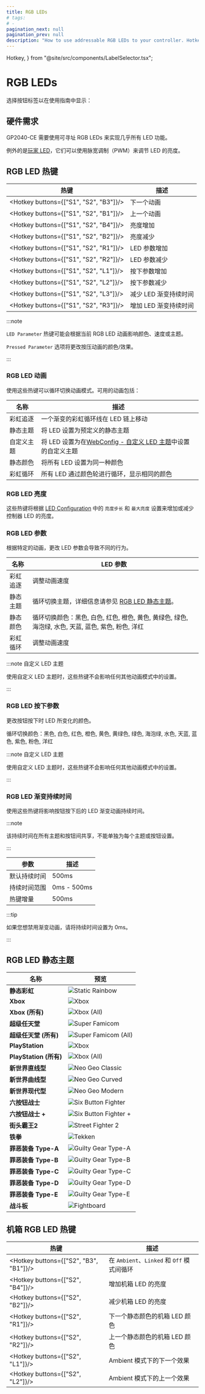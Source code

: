 ```yaml
---
title: RGB LEDs
# tags:
# -
pagination_next: null
pagination_prev: null
description: "How to use addressable RGB LEDs to your controller. Hotkeys and animation themes."
---
```


  Hotkey,
} from "@site/src/components/LabelSelector.tsx";

# RGB LEDs

选择按钮标签以在使用指南中显示：

<InputLabelSelector />

## 硬件需求

GP2040-CE 需要使用可寻址 RGB LEDs 来实现几乎所有 LED 功能。

例外的是[玩家 LED](./web-configurator/menu-pages/05-led-configuration.mdx)，它们可以使用脉宽调制（PWM）来调节 LED 的亮度。

## RGB LED 热键

| 热键                                   | 描述                         |
| -------------------------------------- | ---------------------------- |
| <Hotkey buttons={["S1", "S2", "B3"]}/> | 下一个动画                   |
| <Hotkey buttons={["S1", "S2", "B1"]}/> | 上一个动画                   |
| <Hotkey buttons={["S1", "S2", "B4"]}/> | 亮度增加                     |
| <Hotkey buttons={["S1", "S2", "B2"]}/> | 亮度减少                     |
| <Hotkey buttons={["S1", "S2", "R1"]}/> | LED 参数增加                 |
| <Hotkey buttons={["S1", "S2", "R2"]}/> | LED 参数减少                 |
| <Hotkey buttons={["S1", "S2", "L1"]}/> | 按下参数增加                 |
| <Hotkey buttons={["S1", "S2", "L2"]}/> | 按下参数减少                 |
| <Hotkey buttons={["S1", "S2", "L3"]}/> | 减少 LED 渐变持续时间        |
| <Hotkey buttons={["S1", "S2", "R3"]}/> | 增加 LED 渐变持续时间        |

:::note

`LED Parameter` 热键可能会根据当前 RGB LED 动画影响颜色、速度或主题。

`Pressed Parameter` 选项将更改按压动画的颜色/效果。

:::

### RGB LED 动画

使用这些热键可以循环切换动画模式。可用的动画包括：

| 名称           | 描述                                                                                                                  |
| -------------- | --------------------------------------------------------------------------------------------------------------------- |
| 彩虹追逐       | 一个渐变的彩虹循环线在 LED 链上移动                                                                                     |
| 静态主题       | 将 LED 设置为预定义的静态主题                                                                                         |
| 自定义主题     | 将 LED 设置为在[WebConfig - 自定义 LED 主题](./web-configurator/menu-pages/06-custom-led-theme.mdx)中设置的自定义主题 |
| 静态颜色       | 将所有 LED 设置为同一种颜色                                                                                           |
| 彩虹循环       | 所有 LED 通过颜色轮进行循环，显示相同的颜色                                                                           |

### RGB LED 亮度

这些热键将根据 [LED Configuration](/docs/web-configurator/menu-pages/05-led-configuration.mdx#rgb-led-configuration) 中的 `亮度步长` 和 `最大亮度` 设置来增加或减少控制器 LED 的亮度。

### RGB LED 参数

根据特定的动画，更改 LED 参数会导致不同的行为。

| 名称           | LED 参数                                                                                                                                                                                                                                                                                                                                                                                                                                                                                                                                             |
| -------------- | ----------------------------------------------------------------------------------------------------------------------------------------------------------------------------------------------------------------------------------------------------------------------------------------------------------------------------------------------------------------------------------------------------------------------------------------------------------------------------------------------------------------------------------------------------- |
| 彩虹追逐       | 调整动画速度                                                                                                                                                                                                                                                                                                                                                                                                                                                                                                                                         |
| 静态主题       | 循环切换主题，详细信息请参见 [RGB LED 静态主题](#rgb-led-static-themes)。                                                                                                                                                                                                                                                                                                                                                                                                                                                                              |
| 静态颜色       | 循环切换颜色：黑色<ColorBlock color="black" />, 白色<ColorBlock color="white" />, 红色<ColorBlock color="red" />, 橙色<ColorBlock color="orange" />, 黄色<ColorBlock color="yellow" />, 黄绿色<ColorBlock color="limegreen" />, 绿色<ColorBlock color="green" />, 海泡绿<ColorBlock color="seafoam" />, 水色<ColorBlock color="aqua" />, 天蓝<ColorBlock color="sky blue" />, 蓝色<ColorBlock color="blue" />, 紫色<ColorBlock color="purple" />, 粉色<ColorBlock color="pink" />, 洋红<ColorBlock color="magenta" /> |
| 彩虹循环       | 调整动画速度                                                                                                                                                                                                                                                                                                                                                                                                                                                                                                                                         |

:::note 自定义 LED 主题

使用自定义 LED 主题时，这些热键不会影响任何其他动画模式中的设置。

:::

### RGB LED 按下参数

更改按钮按下时 LED 所变化的颜色。

循环切换颜色：黑色<ColorBlock color="black" />, 白色<ColorBlock color="white" />, 红色<ColorBlock color="red" />,
橙色<ColorBlock color="orange" />, 黄色<ColorBlock color="yellow" />, 黄绿色<ColorBlock color="limegreen" />,
绿色<ColorBlock color="green" />, 海泡绿<ColorBlock color="seafoam" />, 水色<ColorBlock color="aqua" />,
天蓝<ColorBlock color="sky blue" />, 蓝色<ColorBlock color="blue" />, 紫色<ColorBlock color="purple" />,
粉色<ColorBlock color="pink" />, 洋红<ColorBlock color="magenta" />

:::note 自定义 LED 主题

使用自定义 LED 主题时，这些热键不会影响任何其他动画模式中的设置。

:::

### RGB LED 渐变持续时间

使用这些热键将影响按钮按下后的 LED 渐变动画持续时间。

:::note

该持续时间在所有主题和按钮间共享，不能单独为每个主题或按钮设置。

:::

| 参数              | 描述     |
| ----------------- | -------- |
| 默认持续时间      | 500ms    |
| 持续时间范围      | 0ms - 500ms |
| 热键增量          | 500ms    |

:::tip

如果您想禁用渐变动画，请将持续时间设置为 0ms。

:::

## RGB LED 静态主题

| 名称                     | 预览                                                                 |
| ------------------------ | -------------------------------------------------------------------- |
| **静态彩虹**             | ![Static Rainbow](./assets/images/led-themes/static-rainbow.png)     |
| **Xbox**                 | ![Xbox](./assets/images/led-themes/xbox.png)                         |
| **Xbox (所有)**          | ![Xbox (All)](./assets/images/led-themes/xbox-all.png)               |
| **超级任天堂**           | ![Super Famicom](./assets/images/led-themes/super-famicom.png)       |
| **超级任天堂 (所有)**    | ![Super Famicom (All)](./assets/images/led-themes/super-famicom-all.png) |
| **PlayStation**          | ![Xbox](./assets/images/led-themes/playstation.png)                  |
| **PlayStation (所有)**   | ![Xbox (All)](./assets/images/led-themes/playstation-all.png)        |
| **新世界直线型**         | ![Neo Geo Classic](./assets/images/led-themes/neogeo-straight.png)   |
| **新世界曲线型**         | ![Neo Geo Curved](./assets/images/led-themes/neogeo-curved.png)      |
| **新世界现代型**         | ![Neo Geo Modern](./assets/images/led-themes/neogeo-modern.png)      |
| **六按钮战士**           | ![Six Button Fighter](./assets/images/led-themes/six-button-fighter.png) |
| **六按钮战士 +**         | ![Six Button Fighter +](./assets/images/led-themes/six-button-fighter-plus.png) |
| **街头霸王2**            | ![Street Fighter 2](./assets/images/led-themes/street-fighter-2.png) |
| **铁拳**                 | ![Tekken](./assets/images/led-themes/tekken.png)                     |
| **罪恶装备 Type-A**      | ![Guilty Gear Type-A](./assets/images/led-themes/guilty-gear-type-a.png) |
| **罪恶装备 Type-B**      | ![Guilty Gear Type-B](./assets/images/led-themes/guilty-gear-type-b.png) |
| **罪恶装备 Type-C**      | ![Guilty Gear Type-C](./assets/images/led-themes/guilty-gear-type-c.png) |
| **罪恶装备 Type-D**      | ![Guilty Gear Type-D](./assets/images/led-themes/guilty-gear-type-d.png) |
| **罪恶装备 Type-E**      | ![Guilty Gear Type-E](./assets/images/led-themes/guilty-gear-type-e.png) |
| **战斗板**               | ![Fightboard](./assets/images/led-themes/fightboard.png)             |

## 机箱 RGB LED 热键

| 热键                                   | 描述                         |
| -------------------------------------- | ---------------------------- |
| <Hotkey buttons={["S2", "B3", "B1"]}/> | 在 `Ambient`、`Linked` 和 `Off` 模式间循环 |
| <Hotkey buttons={["S2", "B4"]}/>       | 增加机箱 LED 的亮度          |
| <Hotkey buttons={["S2", "B2"]}/>       | 减少机箱 LED 的亮度          |
| <Hotkey buttons={["S2", "R1"]}/>       | 下一个静态颜色的机箱 LED 颜色  |
| <Hotkey buttons={["S2", "R2"]}/>       | 上一个静态颜色的机箱 LED 颜色  |
| <Hotkey buttons={["S2", "L1"]}/>       | Ambient 模式下的下一个效果   |
| <Hotkey buttons={["S2", "L2"]}/>       | Ambient 模式下的上一个效果   |
